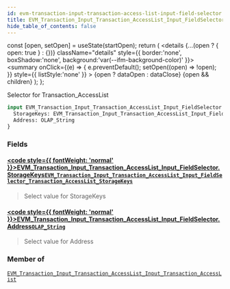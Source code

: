 ```yaml
---
id: evm-transaction-input-transaction-access-list-input-field-selector
title: EVM_Transaction_Input_Transaction_AccessList_Input_FieldSelector
hide_table_of_contents: false
---
```







  const [open, setOpen] = useState(startOpen);
  return (
    <details {...(open ? { open: true } : {})} className="details" style={{ border:'none', boxShadow:'none', background:'var(--ifm-background-color)' }}>
      <summary
        onClick={(e) => {
          e.preventDefault();
          setOpen((open) => !open);
        }}
        style={{ listStyle:'none' }}
      >
      {open ? dataOpen : dataClose}
      </summary>
      {open && children}
    </details>
  );
};




Selector for Transaction_AccessList


```graphql
input EVM_Transaction_Input_Transaction_AccessList_Input_FieldSelector {
  StorageKeys: EVM_Transaction_Input_Transaction_AccessList_Input_FieldSelector_Transaction_AccessList_StorageKeys
  Address: OLAP_String
}
```




### Fields

#### [<code style={{ fontWeight: 'normal' }}>EVM_Transaction_Input_Transaction_AccessList_Input_FieldSelector.<b>StorageKeys</b></code>](#)<Bullet />[`EVM_Transaction_Input_Transaction_AccessList_Input_FieldSelector_Transaction_AccessList_StorageKeys`](/docs/graphql-reference/inputs/evm-transaction-input-transaction-access-list-input-field-selector-transaction-access-list-storage-keys) <Badge class="secondary" text="input"/>
> Select value for StorageKeys
> 

#### [<code style={{ fontWeight: 'normal' }}>EVM_Transaction_Input_Transaction_AccessList_Input_FieldSelector.<b>Address</b></code>](#)<Bullet />[`OLAP_String`](/docs/graphql-reference/inputs/olap-string) <Badge class="secondary" text="input"/>
> Select value for Address
> 



### Member of

[`EVM_Transaction_Input_Transaction_AccessList_Input_Transaction_AccessList`](/docs/graphql-reference/inputs/evm-transaction-input-transaction-access-list-input-transaction-access-list)  <Badge class="secondary" text="input"/>

